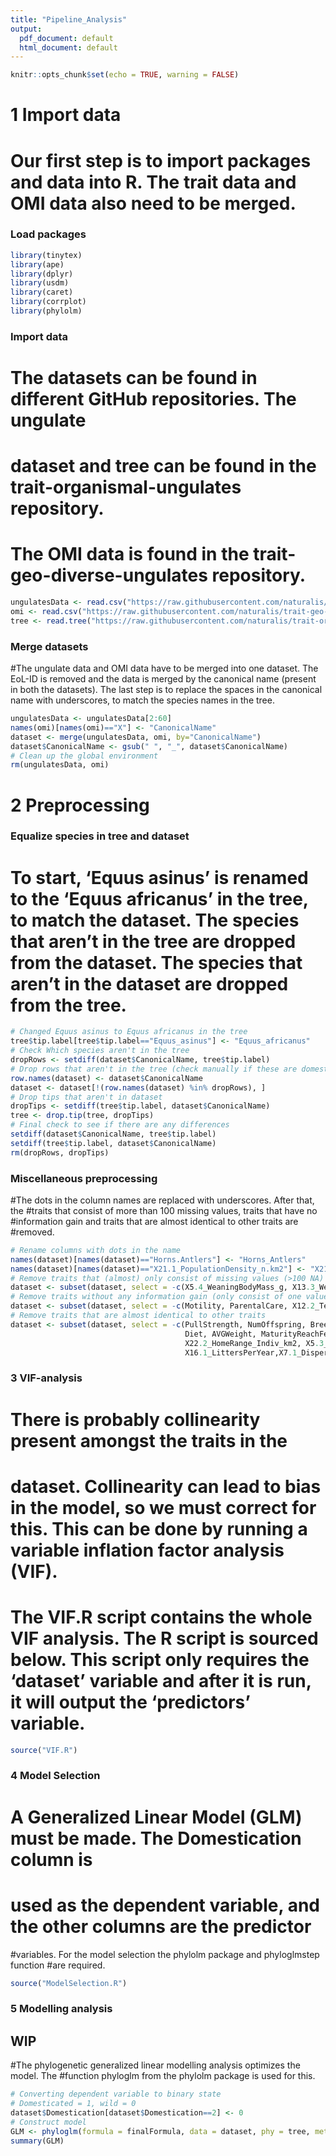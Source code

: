 ```yaml
---
title: "Pipeline_Analysis"
output:
  pdf_document: default
  html_document: default
---
```

```r
knitr::opts_chunk$set(echo = TRUE, warning = FALSE)
```

# 1 Import data
# Our first step is to import packages and data into R. The trait data and OMI data also need to be merged.
### Load packages
```r
library(tinytex)
library(ape)
library(dplyr)
library(usdm)
library(caret)
library(corrplot)
library(phylolm)
```
### Import data
# The datasets can be found in different GitHub repositories. The ungulate
# dataset and tree can be found in the trait-organismal-ungulates repository. 
# The OMI data is found in the trait-geo-diverse-ungulates repository.
```r
ungulatesData <- read.csv("https://raw.githubusercontent.com/naturalis/trait-organismal-ungulates/master/data/CSV/ungulatesTraits.csv")
omi <- read.csv("https://raw.githubusercontent.com/naturalis/trait-geo-diverse-ungulates/master/results/OMI/niche_traits.csv")
tree <- read.tree("https://raw.githubusercontent.com/naturalis/trait-organismal-ungulates/master/data/ungulates.tree")
```
### Merge datasets
#The ungulate data and OMI data have to be merged into one dataset. The EoL-ID is removed and the data is merged by the canonical name (present in both the datasets). The last step is to replace the spaces in the canonical name with underscores, to match the species names in the tree.
```r
ungulatesData <- ungulatesData[2:60]
names(omi)[names(omi)=="X"] <- "CanonicalName"
dataset <- merge(ungulatesData, omi, by="CanonicalName")
dataset$CanonicalName <- gsub(" ", "_", dataset$CanonicalName)
# Clean up the global environment 
rm(ungulatesData, omi)
```
# 2 Preprocessing
### Equalize species in tree and dataset
# To start, 'Equus asinus' is renamed to the 'Equus africanus' in the tree, to match the dataset. The species that aren't in the tree are dropped from the dataset. The species that aren't in the dataset are dropped from the tree.
```r
# Changed Equus asinus to Equus africanus in the tree 
tree$tip.label[tree$tip.label=="Equus_asinus"] <- "Equus_africanus"
# Check Which species aren't in the tree
dropRows <- setdiff(dataset$CanonicalName, tree$tip.label)
# Drop rows that aren't in the tree (check manually if these are domesticated)
row.names(dataset) <- dataset$CanonicalName
dataset <- dataset[!(row.names(dataset) %in% dropRows), ]
# Drop tips that aren't in dataset
dropTips <- setdiff(tree$tip.label, dataset$CanonicalName)
tree <- drop.tip(tree, dropTips)
# Final check to see if there are any differences
setdiff(dataset$CanonicalName, tree$tip.label)
setdiff(tree$tip.label, dataset$CanonicalName)
rm(dropRows, dropTips)
```
### Miscellaneous preprocessing
#The dots in the column names are replaced with underscores. After that, the
#traits that consist of more than 100 missing values, traits that have no
#information gain and traits that are almost identical to other traits are
#removed.
```r
# Rename columns with dots in the name
names(dataset)[names(dataset)=="Horns.Antlers"] <- "Horns_Antlers"
names(dataset)[names(dataset)=="X21.1_PopulationDensity_n.km2"] <- "X21.1_PopulationDensity_n_km2"
# Remove traits that (almost) only consist of missing values (>100 NA)
dataset <- subset(dataset, select = -c(X5.4_WeaningBodyMass_g, X13.3_WeaningHeadBodyLen_mm, X13.2_NeonateHeadBodyLen_mm, X18.1_BasalMetRate_mLO2hr, X5.2_BasalMetRateMass_g, X2.1_AgeatEyeOpening_d, X8.1_AdultForearmLen_mm, X10.1_PopulationGrpSize))
# Remove traits without any information gain (only consist of one value)
dataset <- subset(dataset, select = -c(Motility, ParentalCare, X12.2_Terrestriality))
# Remove traits that are almost identical to other traits
dataset <- subset(dataset, select = -c(PullStrength, NumOffspring, BreedingInterval, 
                                       Diet, AVGWeight, MaturityReachFemale, MaturityReachMale,
                                       X22.2_HomeRange_Indiv_km2, X5.3_NeonateBodyMass_g,
                                       X16.1_LittersPerYear,X7.1_DispersalAge_d))
```
### 3 VIF-analysis

# There is probably collinearity present amongst the traits in the
# dataset. Collinearity can lead to bias in the model, so we must correct for this. This can be done by running a variable inflation factor analysis (VIF).
# The VIF.R script contains the whole VIF analysis. The R script is sourced below. This script only requires the 'dataset' variable and after it is run, it will output the 'predictors' variable.
```r
source("VIF.R")
```

### 4 Model Selection
# A Generalized Linear Model (GLM) must be made. The Domestication column is
# used as the dependent variable, and the other columns are the predictor
#variables. For the model selection the phylolm package and phyloglmstep function
#are required.
```r
source("ModelSelection.R")
```


### 5 Modelling analysis
## WIP

#The phylogenetic generalized linear modelling analysis optimizes the model. The
#function phyloglm from the phylolm package is used for this.

```r
# Converting dependent variable to binary state
# Domesticated = 1, wild = 0
dataset$Domestication[dataset$Domestication==2] <- 0
# Construct model
GLM <- phyloglm(formula = finalFormula, data = dataset, phy = tree, method = "logistic_MPLE", btol = 36.7462, log.alpha.bound = 4)
summary(GLM)
```

